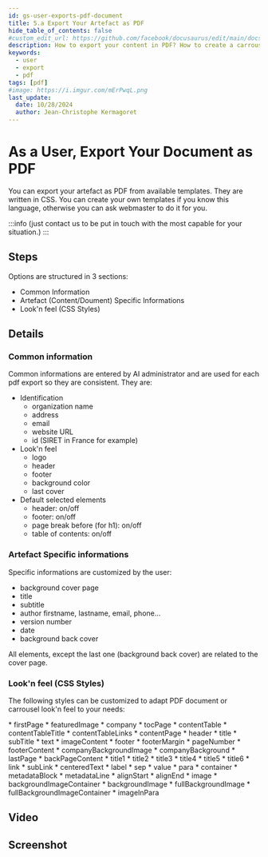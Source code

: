 ```yaml
---
id: gs-user-exports-pdf-document
title: 5.a Export Your Artefact as PDF
hide_table_of_contents: false
#custom_edit_url: https://github.com/facebook/docusaurus/edit/main/docs/api-doc-markdown.md
description: How to export your content in PDF? How to create a carrousel?
keywords:
  - user
  - export
  - pdf
tags: [pdf]
#image: https://i.imgur.com/mErPwqL.png
last_update:
  date: 10/28/2024
  author: Jean-Christophe Kermagoret
---
```


# As a User, Export Your Document as PDF

You can export your artefact as PDF from available templates. They are written in CSS. You can create your own templates if you know this language, otherwise you can ask webmaster to do it for you. 

:::info
(just contact us to be put in touch with the most capable for your situation.) 
:::

## Steps

Options are structured in 3 sections:
* Common Information
* Artefact (Content/Doument) Specific Informations
* Look'n feel (CSS Styles)

## Details

### Common information

Common informations are entered by AI administrator and are used for each pdf export so they are consistent. They are:

* Identification
  - organization name
  - address
  - email
  - website URL
  - id (SIRET in France for example)
* Look'n feel
  - logo
  - header
  - footer
  - background color
  - last cover 
* Default selected elements
  - header: on/off
  - footer: on/off
  - page break before (for h1): on/off
  - table of contents: on/off

### Artefact Specific informations

Specific informations are customized by the user:
* background cover page
* title
* subtitle
* author firstname, lastname, email, phone...
* version number
* date
* background back cover

All elements, except the last one (background back cover) are related to the cover page.

### Look'n feel (CSS Styles)

The following styles can be customized to adapt PDF document or carrousel look'n feel to your needs:

<Columns>
<Column>
* firstPage 
* featuredImage
* company
* tocPage
* contentTable
* contentTableTitle
* contentTableLinks
* contentPage
* header
* title
* subTitle
* text
* imageContent
* footer
* footerMargin
</Column>
<Column>
* pageNumber
* footerContent
* companyBackgroundImage
* companyBackground
* lastPage
* backPageContent
* title1
* title2
* title3
* title4
* title5
* title6
* link
* subLink
* centeredText
</Column>
<Column>
* label
* sep
* value
* para
* container
* metadataBlock
* metadataLine
* alignStart
* alignEnd
* image
* backgroundImageContainer
* backgroundImage
* fullBackgroundImage
* fullBackgroundImageContainer
* imageInPara
</Column>
</Columns>


## Video


## Screenshot

